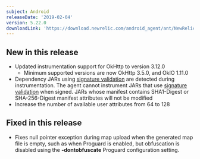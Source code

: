 ```yaml
---
subject: Android
releaseDate: '2019-02-04'
version: 5.22.0
downloadLink: 'https://download.newrelic.com/android_agent/ant/NewRelic_Android_Agent_5.22.0.zip'
---
```


## New in this release

* Updated instrumentation support for OkHttp to version 3.12.0
  * Minimum supported versions are now OkHttp 3.5.0, and OkIO 1.11.0
* Dependency JARs using [signature validation](https://docs.oracle.com/javase/7/docs/technotes/guides/jar/jar.html#Signature_Validation) are detected during instrumentation. The agent cannot instrument JARs that use [signature validation](https://docs.oracle.com/javase/7/docs/technotes/guides/jar/jar.html#Signature_Validation) when signed. JARs whose manifest contains SHA1-Digest or SHA-256-Digest manifest attributes will not be modified
* Increase the number of available user attributes from 64 to 128

## Fixed in this release

* Fixes null pointer exception during map upload when the generated map file is empty, such as when Proguard is enabled, but obfuscation is disabled using the **-dontobfuscate** Proguard configuration setting.

